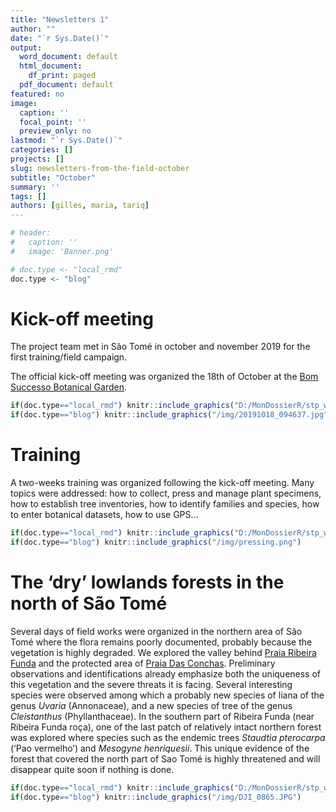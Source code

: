 ```yaml
---
title: "Newsletters 1"
author: ""
date: "`r Sys.Date()`"
output:
  word_document: default
  html_document:
    df_print: paged
  pdf_document: default
featured: no
image:
  caption: ''
  focal_point: ''
  preview_only: no
lastmod: "`r Sys.Date()`"
categories: []
projects: []
slug: newsletters-from-the-field-october
subtitle: "October"
summary: ''
tags: []
authors: [gilles, maria, tariq]
---
```


```r

# header:
#   caption: ''
#   image: 'Banner.png'

# doc.type <- "local_rmd"
doc.type <- "blog"

```

# Kick-off meeting

The project team met in São Tomé in october and november 2019 for the first training/field campaign.
  
The official kick-off meeting was organized the 18th of October at the [Bom Successo Botanical Garden](https://www.openstreetmap.org/#map=14/0.2888/6.6108).



```r
if(doc.type=="local_rmd") knitr::include_graphics("D:/MonDossierR/stp_website/static/img/20191018_094637.jpg")
if(doc.type=="blog") knitr::include_graphics("/img/20191018_094637.jpg")
```


# Training

A two-weeks training was organized following the kick-off meeting. Many topics were addressed: how to collect, press and manage plant specimens, how to establish tree inventories, how to identify families and species, how to enter botanical datasets, how to use GPS…

```r
if(doc.type=="local_rmd") knitr::include_graphics("D:/MonDossierR/stp_website/static/img/pressing.png")
if(doc.type=="blog") knitr::include_graphics("/img/pressing.png")
```

# The 'dry' lowlands forests in the north of São Tomé

Several days of field works were organized in the northern area of São Tomé where the flora remains poorly documented, probably because the vegetation is  highly degraded. We explored the valley behind [Praia Ribeira Funda](https://www.openstreetmap.org/#map=16/0.3669/6.5797) and the protected area of [Praia Das Conchas](https://www.openstreetmap.org/#map=15/0.3956/6.6032). Preliminary observations and identifications already emphasize both the uniqueness of this vegetation and the severe threats it is facing. Several interesting species were observed among which a probably new species of liana of the genus _Uvaria_ (Annonaceae), and a new species of tree of the genus _Cleistanthus_ (Phyllanthaceae). In the southern part of Ribeira Funda (near Ribeira Funda roça), one of the last patch of relatively intact northern forest was explored where species such as the endemic trees _Staudtia pterocarpa_ ('Pao vermelho') and _Mesogyne henriquesii_. This unique evidence of the forest that covered the north part of Sao Tomé is highly threatened and will disappear quite soon if nothing is done.


```r
if(doc.type=="local_rmd") knitr::include_graphics("D:/MonDossierR/stp_website/static/img/DJI_0865.JPG")
if(doc.type=="blog") knitr::include_graphics("/img/DJI_0865.JPG")
```



